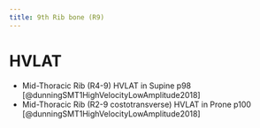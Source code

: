 ```yaml
---
title: 9th Rib bone (R9)
---
```



# HVLAT

- Mid-Thoracic Rib (R4-9) HVLAT in Supine p98 [@dunningSMT1HighVelocityLowAmplitude2018]
- Mid-Thoracic Rib (R2-9 costotransverse) HVLAT in Prone p100 [@dunningSMT1HighVelocityLowAmplitude2018]